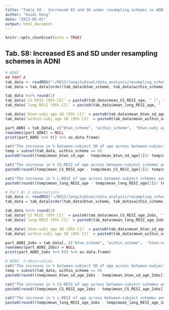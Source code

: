 ```yaml
---
title: "Table S8 - Increased ES and SD under resampling schemes in ADNI"
author: "Kaidi Kang"
date: "2023-05-01"
output: html_document
---
```


```r
knitr::opts_chunk$set(echo = TRUE)
```

## Tab. S8: Increased ES and SD under resampling schemes in ADNI
```r
# ADNI
## PART A
tab_data <- readRDS("~/RESI/longitudinal/data_analysis/resampling_schemes/ADNI_UKB/resamp_scheme_ADNI_21Apr2023_actual_N.rds")
tab_data = tab_data[order(tab_data$btwn_scheme, tab_data$within_scheme), ]

tab_data %<>% round(2)
tab_data$`CS RESI (95% CI)` = paste0(tab_data$mean_CS_RESI_age, " (", tab_data$CS_RESI_age_ll, ", ", tab_data$CS_RESI_age_ul, ")")
tab_data$`long RESI (95% CI)` = paste0(tab_data$mean_long_RESI_age, " (", tab_data$long_RESI_age_ll, ", ", tab_data$long_RESI_age_ul, ")")

tab_data$`btwn-subj age SD (95% CI)` = paste0(tab_data$mean_btwn_sd_age, " (", tab_data$btwn_sd_age_ll, ", ", tab_data$btwn_sd_age_ul, ")")
tab_data$`within-subj age SD (95% CI)` = paste0(tab_data$mean_within_sd_age, " (", tab_data$within_sd_age_ll, ", ", tab_data$within_sd_age_ul, ")")

part_ADNI = tab_data[, c("btwn_scheme", "within_scheme",  "btwn-subj age SD (95% CI)", "within-subj age SD (95% CI)", "CS RESI (95% CI)", "long RESI (95% CI)")]
rownames(part_ADNI) = NULL
print(part_ADNI %>% t() %>% as.data.frame)

```

```r
cat("The increase in % between-subject SD of age across between-subject schemes and under within-subject scheme 0: \n")
temp = subset(tab_data, within_scheme == 0)
paste0(round((temp$mean_btwn_sd_age - temp$mean_btwn_sd_age[1])/ temp$mean_btwn_sd_age[1] * 100, 2), " %")

cat("The increase in % CS-RESI of age across between-subject schemes and under within-subject scheme 0: \n")
paste0(round((temp$mean_CS_RESI_age - temp$mean_CS_RESI_age[1])/ temp$mean_CS_RESI_age[1] * 100, 2), " %")

cat("The increase in % L-RESI of age across between-subject schemes and under within-subject scheme 0: \n")
paste0(round((temp$mean_long_RESI_age - temp$mean_long_RESI_age[1])/ temp$mean_long_RESI_age[1] * 100, 2), " %")

```


```r
# Part B: 2 observations
tab_data <- readRDS("~/RESI/longitudinal/data_analysis/resampling_schemes/ADNI_UKB/resamp_scheme_ADNI_21Apr2023_actual_N.rds")
tab_data = tab_data[order(tab_data$btwn_scheme, tab_data$within_scheme), ]

tab_data %<>% round(2)
tab_data$`CS RESI (95% CI)` = paste0(tab_data$mean_CS_RESI_age_2obs, " (", tab_data$CS_RESI_age_2obs_ll, ", ", tab_data$CS_RESI_age_2obs_ul, ")")
tab_data$`long RESI (95% CI)` = paste0(tab_data$mean_long_RESI_age_2obs, " (", tab_data$long_RESI_age_2obs_ll, ", ", tab_data$long_RESI_age_2obs_ul, ")")

tab_data$`btwn-subj age SD (95% CI)` = paste0(tab_data$mean_btwn_sd_age_2obs, " (", tab_data$btwn_sd_age_2obs_ll, ", ", tab_data$btwn_sd_age_2obs_ul, ")")
tab_data$`within-subj age SD (95% CI)` = paste0(tab_data$mean_within_sd_age_2obs, " (", tab_data$within_sd_age_2obs_ll, ", ", tab_data$within_sd_age_2obs_ul, ")")

part_ADNI_2obs = tab_data[, c("btwn_scheme", "within_scheme",  "btwn-subj age SD (95% CI)", "within-subj age SD (95% CI)", "CS RESI (95% CI)", "long RESI (95% CI)")]
rownames(part_ADNI_2obs) = NULL
print(part_ADNI_2obs %>% t() %>% as.data.frame)
```

```r
# ADNI: 2-observation
cat("The increase in % between-subject SD of age across between-subject schemes and under within-subject scheme 0: \n")
temp = subset(tab_data, within_scheme == 0)
paste0(round((temp$mean_btwn_sd_age_2obs - temp$mean_btwn_sd_age_2obs[1])/ temp$mean_btwn_sd_age_2obs[1] * 100, 2), " %")

cat("The increase in % CS-RESI of age across between-subject schemes and under within-subject scheme 0: \n")
paste0(round((temp$mean_CS_RESI_age_2obs - temp$mean_CS_RESI_age_2obs[1])/ temp$mean_CS_RESI_age_2obs[1] * 100, 2), " %")

cat("The increase in % L-RESI of age across between-subject schemes and under within-subject scheme 0: \n")
paste0(round((temp$mean_long_RESI_age_2obs - temp$mean_long_RESI_age_2obs[1])/ temp$mean_long_RESI_age_2obs[1] * 100, 2), " %")

```







